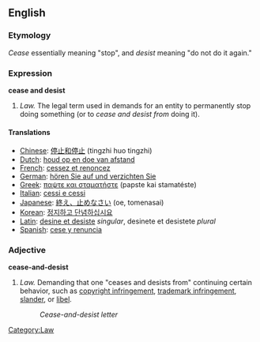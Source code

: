 {{Wikipedia}}
==English==

===Etymology===
''Cease'' essentially meaning "stop", and ''desist'' meaning "do not do it again."

===Expression===
'''cease and desist'''

#''Law.'' The legal term used in demands for an entity to permanently stop doing something (or to ''cease and desist from'' doing it).

====Translations====
*[[Chinese]]: [[停止和停止]] (tingzhi huo tingzhi)
*[[Dutch]]: [[houd op en doe van afstand]]
*[[French]]: [[cessez et renoncez]]
*[[German]]: [[hören Sie auf und verzichten Sie]]
*[[Greek]]: [[παψτε και σταματήστε]] (papste kai stamatéste)
*[[Italian]]: [[cessi e cessi]]
*[[Japanese]]: [[終え、止めなさい]] (oe, tomenasai)
*[[Korean]]: [[정지하고 단념하십시요]]
*[[Latin]]: [[desine et desiste]] ''singular'', desinete et desistete ''plural''
*[[Spanish]]: [[cese y renuncia]]

===Adjective===
'''cease-and-desist'''

#''Law.'' Demanding that one "ceases and desists from" continuing certain behavior, such as [[copyright infringement]], [[trademark infringement]], [[slander]], or [[libel]].
#:''Cease-and-desist letter''

[[Category:Law]]